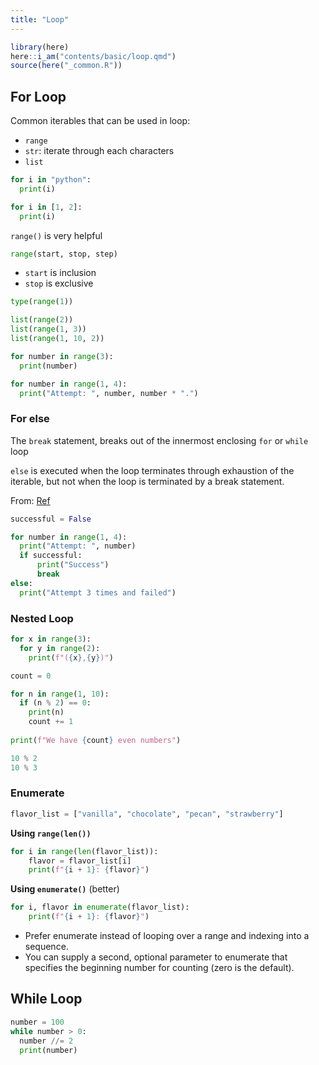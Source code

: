 ```yaml
---
title: "Loop"
---
```


```r
library(here)
here::i_am("contents/basic/loop.qmd")
source(here("_common.R"))
```



## For Loop

Common iterables that can be used in loop:

-   `range`
-   `str`: iterate through each characters
-   `list`

```python
for i in "python":
  print(i)
```

```python
for i in [1, 2]:
  print(i)
```

`range()` is very helpful

``` python
range(start, stop, step)
```

-   `start` is inclusion
-   `stop` is exclusive

```python
type(range(1))

list(range(2))
list(range(1, 3))
list(range(1, 10, 2))
```

```python
for number in range(3):
  print(number)
```

```python
for number in range(1, 4):
  print("Attempt: ", number, number * ".")
```

### For else

The `break` statement, breaks out of the innermost enclosing `for` or `while` loop

`else` is executed when the loop terminates through exhaustion of the iterable, but not when the loop is terminated by a break statement.

From: [Ref](https://docs.python.org/3/tutorial/controlflow.html#break-and-continue-statements-and-else-clauses-on-loops)

```python
successful = False

for number in range(1, 4):
  print("Attempt: ", number)
  if successful:
      print("Success")
      break
else:
  print("Attempt 3 times and failed")
```

### Nested Loop

```python
for x in range(3):
  for y in range(2):
    print(f"({x},{y})")
```


```python
count = 0

for n in range(1, 10):
  if (n % 2) == 0:
    print(n)
    count += 1
    
print(f"We have {count} even numbers")
```

```python
10 % 2
10 % 3
```

### Enumerate

```python
flavor_list = ["vanilla", "chocolate", "pecan", "strawberry"]
```

**Using `range(len())`**

```python
for i in range(len(flavor_list)):
    flavor = flavor_list[i]
    print(f"{i + 1}: {flavor}")
```

**Using `enumerate()`** (better)

```python
for i, flavor in enumerate(flavor_list):
    print(f"{i + 1}: {flavor}")
```

- Prefer enumerate instead of looping over a range and indexing into a sequence.  
- You can supply a second, optional parameter to enumerate that specifies the beginning number for counting (zero is the default).


## While Loop

```python
number = 100
while number > 0:
  number //= 2
  print(number)
```

